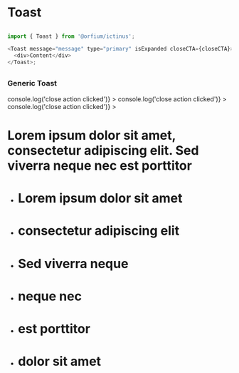 
<Meta title="Design System/Toast" component={Toast} />

# Toast

##

```js
import { Toast } from '@orfium/ictinus';

<Toast message="message" type="primary" isExpanded closeCTA={closeCTA}>
  <div>Content</div>
</Toast>;
```

##

<Props of={Toast} />

### Generic Toast

<Preview>
  <Story name="Generic Toast" parameters={{ decorators: [withKnobs] }}>
    <PresentComponent name="" width={768}>
      <Stack>
        <Toast
          message="Secondary colored Toast"
          type="secondary"
          isExpanded
          closeCTA={() => console.log('close action clicked')}
        ></Toast>
        <Toast
          message="Primary colored Toast"
          type="primary"
          isExpanded
          closeCTA={() => console.log('close action clicked')}
        ></Toast>
        <Toast
          message="Default colored Toast"
          isExpanded
          closeCTA={() => console.log('close action clicked')}
        >
          <div>
            <h1>
              Lorem ipsum dolor sit amet, consectetur adipiscing elit. Sed viverra neque nec est
              porttitor
            </h1>
            <ul>
              <li>
                <h1>Lorem ipsum dolor sit amet</h1>
              </li>
              <li>
                <h1>consectetur adipiscing elit</h1>
              </li>
              <li>
                <h1>Sed viverra neque</h1>
              </li>
              <li>
                <h1>neque nec</h1>
              </li>
              <li>
                <h1>est porttitor</h1>
              </li>
              <li>
                <h1>dolor sit amet</h1>
              </li>
            </ul>
          </div>
        </Toast>
      </Stack>
    </PresentComponent>
  </Story>
</Preview>
